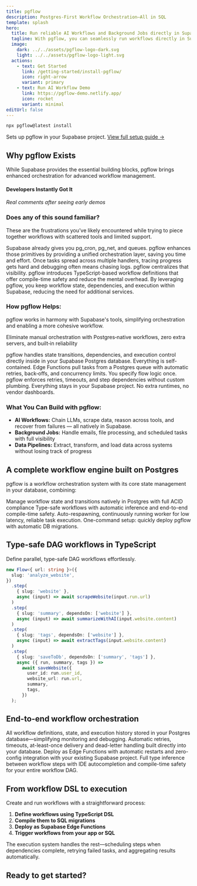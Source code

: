```yaml
---
title: pgflow
description: Postgres-First Workflow Orchestration—All in SQL
template: splash
hero:
  title: Run reliable AI Workflows and Background Jobs directly in Supabase
  tagline: With pgflow, you can seamlessly run workflows directly in Supabase, ensuring reliability and visibility without adding extra infrastructure.
  image:
    dark: ../../assets/pgflow-logo-dark.svg
    light: ../../assets/pgflow-logo-light.svg
  actions:
    - text: Get Started
      link: /getting-started/install-pgflow/
      icon: right-arrow
      variant: primary
    - text: Run AI Workflow Demo
      link: https://pgflow-demo.netlify.app/
      icon: rocket
      variant: minimal
editUrl: false
---
```



<div class="quickstart-section">

```bash
npx pgflow@latest install
```

<div class="quickstart-caption">Sets up pgflow in your Supabase project. <a href="/getting-started/install-pgflow/">View full setup guide →</a></div>

</div>

## Why pgflow Exists

While Supabase provides the essential building blocks, pgflow brings enhanced orchestration for advanced workflow management.

#### Developers Instantly Got It

*Real comments after seeing early demos*

<TestimonialCarousel client:load />

### Does any of this sound familiar?

These are the frustrations you’ve likely encountered while trying to piece together workflows with scattered tools and limited support.

<CardGrid>
  <Card title="Too Much DIY Plumbing">
    Supabase already gives you pg_cron, pg_net, and queues. 
    pgflow enhances those primitives by providing a unified orchestration layer, saving you time and effort.
  </Card>

  <Card title="Limited Observability">
    Once tasks spread across multiple handlers, tracing progress gets hard and debugging often means chasing logs. pgflow centralizes that visibility.
  </Card>

  <Card title="No Type Safety Between Steps">
    pgflow introduces TypeScript-based workflow definitions that offer compile-time safety and reduce the mental overhead.
  </Card>

  <Card title="Reliance on External Services">
    By leveraging pgflow, you keep workflow state, dependencies, and execution within Supabase, reducing the need for additional services.
  </Card>
</CardGrid>

### How pgflow Helps:

pgflow works in harmony with Supabase's tools, simplifying orchestration and enabling a more cohesive workflow.

Eliminate manual orchestration with Postgres‑native workflows, zero extra servers, and built‑in reliability

<CardGrid>
  <Card title="Postgres-Native Orchestration" icon="approve-check">
    pgflow handles state transitions, dependencies, and execution control directly inside in your Supabase Postgres database. Everything is self-contained.
  </Card>

  <Card title="Durable Queue-Based Workers" icon="approve-check">
    Edge Functions pull tasks from a Postgres queue with automatic retries, back‑offs, and concurrency limits. 
  </Card>

  <Card title="Simple Flow Definitions" icon="approve-check">
    You specify flow logic once. pgflow enforces retries, timeouts, and step dependencies without custom plumbing.
  </Card>

  <Card title="Zero Extra Infra, Zero Lock-In" icon="approve-check">
    Everything stays in your Supabase project. No extra runtimes, no vendor dashboards.
  </Card>
</CardGrid>

### What You Can Build with pgflow:

- **AI Workflows:** Chain LLMs, scrape data, reason across tools, and recover from failures — all natively in Supabase.
- **Background Jobs:** Handle emails, file processing, and scheduled tasks with full visibility
- **Data Pipelines:** Extract, transform, and load data across systems without losing track of progress

## A complete workflow engine built on Postgres

pgflow is a workflow orchestration system with its core state management in your database, combining:

<CardGrid>
  <Card title="SQL Core" icon="star">
    Manage workflow state and transitions natively in Postgres with full ACID compliance
  </Card>
  <Card title="TypeScript DSL" icon="seti:typescript">
    Type-safe workflows with automatic inference and end-to-end compile-time safety.
  </Card>
  <Card title="Edge Worker" icon="rocket">
    Auto-respawning, continuously running worker for low latency, reliable task execution.
  </Card>
  <Card title="CLI Tools" icon="seti:powershell">
    One-command setup: quickly deploy pgflow with automatic DB migrations.
  </Card>
</CardGrid>

## Type-safe DAG workflows in TypeScript

Define parallel, type-safe DAG workflows effortlessly.

```typescript
new Flow<{ url: string }>({
  slug: 'analyze_website',
})
  .step(
    { slug: 'website' },
    async (input) => await scrapeWebsite(input.run.url)
  )
  .step(
    { slug: 'summary', dependsOn: ['website'] },
    async (input) => await summarizeWithAI(input.website.content)
  )
  .step(
    { slug: 'tags', dependsOn: ['website'] },
    async (input) => await extractTags(input.website.content)
  )
  .step(
    { slug: 'saveToDb', dependsOn: ['summary', 'tags'] },
    async ({ run, summary, tags }) =>
      await saveWebsite({
        user_id: run.user_id,
        website_url: run.url,
        summary,
        tags,
      })
  );
```

## End-to-end workflow orchestration

<CardGrid>
  <Card title="Single source of truth" icon="open-book">
    All workflow definitions, state, and execution history stored in your Postgres database—simplifying monitoring and debugging.
  </Card>

  <Card title="Reliable task processing" icon="rocket">
    Automatic retries, timeouts, at-least-once delivery and dead-letter handling built directly into your database.
  </Card>

  <Card title="Supabase-native" icon="puzzle">
    Deploy as Edge Functions with automatic restarts and zero-config integration with your existing Supabase project.
  </Card>

  <Card title="Developer experience" icon="approve-check">
    Full type inference between workflow steps with IDE autocompletion and compile-time safety for your entire workflow DAG.
  </Card>
</CardGrid>

## From workflow DSL to execution

Create and run workflows with a straightforward process:

1. **Define workflows using TypeScript DSL**
1. **Compile them to SQL migrations**
1. **Deploy as Supabase Edge Functions**
1. **Trigger workflows from your app or SQL**

The execution system handles the rest—scheduling steps when dependencies complete, retrying failed tasks, and aggregating results automatically.

## Ready to get started?

<CardGrid>
  <LinkCard
    title="Check Demo app"
    href="https://pgflow-demo.netlify.app/"
    description="Try out the app that uses pgflow under the hood"
  />
  <LinkCard
    title="Install pgflow"
    href="/getting-started/install-pgflow/"
    description="Install pgflow into your Supabase project in few minutes"
  />
</CardGrid>
